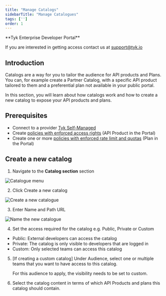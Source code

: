 ```yaml
---
title: "Manage Catalogs"
sidebarTitle: "Manage Catalogues"
tags: ['']
order: 1
---
```



<Note>
**Tyk Enterprise Developer Portal**

If you are interested in getting access contact us at [support@tyk.io](<mailto:support@tyk.io?subject=Tyk Enterprise Portal Beta>)
</Note>


## Introduction

Catalogs are a way for you to tailor the audience for API products and Plans. You can, for example create a Partner Catalog, with a specific API product tailored to them and a preferential plan not available in your public portal.

In this section, you will learn about how catalogs work and how to create a new catalog to expose your API products and plans.

## Prerequisites

- Connect to a provider [Tyk Self-Managed](/product-stack/tyk-enterprise-developer-portal/getting-started/with-tyk-self-managed-as-provider)
- Create [policies with enforced access rights](/product-stack/tyk-enterprise-developer-portal/getting-started/create-api-product-and-plan) (API Product in the Portal)
- Create one or more [policies with enforced rate limit and quotas](/product-stack/tyk-enterprise-developer-portal/getting-started/create-api-product-and-plan.md) (Plan in the Portal)

## Create a new catalog

1. Navigate to the **Catalog section** section

<img src="/img/dashboard/portal-management/enterprise-portal/catalogue-menu.png" alt="Catalogue menu" />

2. Click Create a new catalog

<img src="/img/dashboard/portal-management/enterprise-portal/portal-managing-access-create-catalogue.png" alt="Create a new catalogue" />

3. Enter Name and Path URL

<img src="/img/dashboard/portal-management/enterprise-portal/portal-managing-access-add-name.png" alt="Name the new catalogue" />

4. Set the access required for the catalog e.g. Public, Private or Custom
  - Public: External developers can access the catalog
  - Private: The catalog is only visible to developers that are logged in
  - Custom: Only selected teams can access this catalog

5.  [If creating a custom catalog] Under Audience, select one or multiple teams that you want to have access to this catalog.



    <Note>
    For this audience to apply, the visibility needs to be set to custom.
    </Note>


6. Select the catalog content in terms of which API Products and plans this catalog should contain.